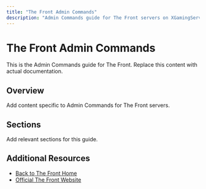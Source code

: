 ```yaml
---
title: "The Front Admin Commands"
description: "Admin Commands guide for The Front servers on XGamingServer"
---
```


# The Front Admin Commands

This is the Admin Commands guide for The Front. Replace this content with actual documentation.

## Overview

Add content specific to Admin Commands for The Front servers.

## Sections

Add relevant sections for this guide.

## Additional Resources

- [Back to The Front Home](./index)
- [Official The Front Website](https://example.com)
